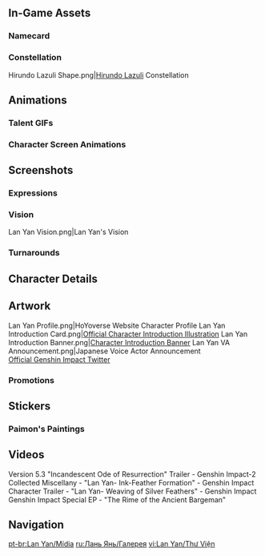{{CharacterTabs}}
{{TOC Limit}}

==In-Game Assets==
{{Assets}}

===Namecard===
{{Assets/Namecard|Silver Swallow|Lan Yan}}

===Constellation===
<gallery>Hirundo Lazuli Shape.png|[[Hirundo Lazuli]] Constellation</gallery>

==Animations==
===Talent GIFs===
{{Talent Previews by Character|Lan Yan}}

===Character Screen Animations===
{{Preview/CharacterAnimations}}

==Screenshots==
===Expressions===
{{Character Expression|Lan Yan|Default|Happy|Expectant}}

===Vision===
<gallery>Lan Yan Vision.png|Lan Yan's Vision</gallery>

===Turnarounds===
{{Turnarounds}}

==Character Details==
{{Files by Character Gallery|Character Details|character=Lan Yan}}

==Artwork==
<gallery>
Lan Yan Profile.png|HoYoverse Website Character Profile
Lan Yan Introduction Card.png|[https://twitter.com/GenshinImpact/status/1861258583561904634 Official Character Introduction Illustration]
Lan Yan Introduction Banner.png|[https://www.hoyolab.com/article/35194807 Character Introduction Banner]
Lan Yan VA Announcement.png|Japanese Voice Actor Announcement<br>[https://x.com/Genshin_7/status/1870078193656574065 Official Genshin Impact Twitter]
</gallery>
<!--
===Birthdays===
{{Files by Character Gallery|Lan Yan Birthday Artwork|character = Lan Yan|not1=Character Shorts|not2=Taking Pictures and Recounting Good Times Images}}

;Character Shorts
{{Files by Character Gallery|Lan Yan Birthday Artwork|character = Lan Yan|not1=Character Birthday Artwork|not2=Taking Pictures and Recounting Good Times Images}}

;Taking Pictures and Recounting Good Times
{{Main|Taking Pictures and Recounting Good Times/Story/Lan Yan}}
{{Files by Character Gallery|Lan Yan Birthday Artwork|character = Lan Yan|not1=Character Shorts|not2=Character Birthday Artwork}}

===Holidays===
{{Files by Character Gallery|Holiday Artwork}}
-->
===Promotions===
{{Files by Character Gallery|Promotional Artwork}}
<!--
===Social Media===
{{Files by Character Gallery|Social Media Celebration}}

===Miscellaneous===
{{Files by Character Gallery|Miscellaneous Artwork}}

==Event Artwork==
===EventName===
{{Main|EventName}}
<gallery>

</gallery>
--><!--
==Comics==
--><!--
===4-Panel Comics===
<gallery>
</gallery>
--><!--
===Character Shorts===
{{Files by Character Gallery|Character Shorts|character = Lan Yan|not1=Lan Yan Birthday Artwork}}
-->

==Stickers==
===Paimon's Paintings===
{{Paimon's Paintings Images|Lan Yan|nochar=1|nopplink=1}}
<!--
===Special Program Chibis===
{{Files by Character Gallery|Special Program Chibis}}
-->

==Videos==
<!-- Keep videos in chronological order. -->
<gallery>
Version 5.3 "Incandescent Ode of Resurrection" Trailer - Genshin Impact-2
Collected Miscellany - "Lan Yan- Ink-Feather Formation" - Genshin Impact
Character Trailer - "Lan Yan- Weaving of Silver Feathers" - Genshin Impact
Genshin Impact Special EP - "The Rime of the Ancient Bargeman"
</gallery>
<!--

===Cameos===

==References==
{{Reflist}}
-->

==Navigation==
{{Character Navbox|Gallery}}

[[pt-br:Lan Yan/Mídia]]
[[ru:Лань Янь/Галерея]]
[[vi:Lan Yan/Thư Viện]]